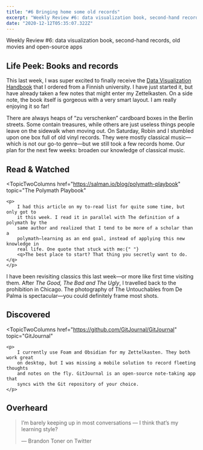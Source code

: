 ```yaml
---
title: "#6 Bringing home some old records"
excerpt: "Weekly Review #6: data visualization book, second-hand records, old movies and open-source apps"
date: "2020-12-12T05:35:07.322Z"
---
```


<Flex>
	<Column double>
		<FeaturedArtistImage
			imageHref="https://dribbble.com/shots/14742944-Christmas-Music"
			imageSrc="https://cdn.dribbble.com/users/4072391/screenshots/14742944/media/54f9c36015bc753152fda9051e85f106.gif"
			imageAlt="Christmas Music animated illustration by Maria Scherlies"
			artistName="Maria Scherlies"
		/>
	</Column>
	<Column>
		<p className="italic">
			Weekly Review #6: data visualization book, second-hand records, old movies
			and open-source apps
		</p>
	</Column>
</Flex>

## Life Peek: Books and records

This last week, I was super excited to finally receive the [Data Visualization Handbook](https://shop.aalto.fi/p/971-data-visualization-handbook/) that I ordered from a Finnish university. I have just started it, but have already taken a few notes that might enter my Zettelkasten. On a side note, the book itself is gorgeous with a very smart layout. I am really enjoying it so far!

There are always heaps of “zu verschenken” cardboard boxes in the Berlin streets. Some contain treasures, while others are just useless things people leave on the sidewalk when moving out. On Saturday, Robin and I stumbled upon one box full of old vinyl records. They were mostly classical music—which is not our go-to genre—but we still took a few records home. Our plan for the next few weeks: broaden our knowledge of classical music.

## Read & Watched

<TopicTwoColumns
	href="https://salman.io/blog/polymath-playbook"
	topic="The Polymath Playbook"
>
	<p>
		I had this article on my to-read list for quite some time, but only got to
		it this week. I read it in parallel with The definition of a polymath by the
		same author and realized that I tend to be more of a scholar than a
		polymath—learning as an end goal, instead of applying this new knowledge in
		real life. One quote that stuck with me:{" "}
		<q>The best place to start? That thing you secretly want to do.</q>
	</p>
</TopicTwoColumns>
<TopicTwoColumns
	href="https://letterboxd.com/hgcle/film/the-untouchables/"
	topic="The Untouchables (1987)"
>
	<p>
		I have been revisiting classics this last week—or more like first time
		visiting them. After <cite>The Good, The Bad and The Ugly</cite>, I
		travelled back to the prohibition in Chicago. The photography of The
		Untouchables from De Palma is spectacular—you could definitely frame most
		shots.
	</p>
</TopicTwoColumns>

## Discovered

<TopicTwoColumns
	href="https://github.com/GitJournal/GitJournal"
	topic="GitJournal"
>
	<p>
		I currently use Foam and Obsidian for my Zettelkasten. They both work great
		on desktop, but I was missing a mobile solution to record fleeting thoughts
		and notes on the fly. GitJournal is an open-source note-taking app that
		syncs with the Git repository of your choice.
	</p>
</TopicTwoColumns>

## Overheard

> I’m barely keeping up in most conversations — I think that’s my learning style?
>
> — Brandon Toner on Twitter
